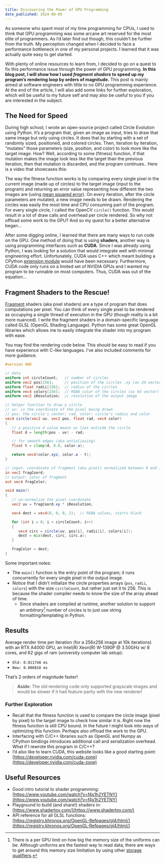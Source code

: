 ```yaml
---
title: Discovering the Power of GPU Programming
date_published: 2024-08-05
---
```


As someone who spent most of my time programming for CPUs, I used to think that
GPU programming was some arcane art reserved for the most elite of programmers.
As I’d later find out though, this couldn’t be further from the truth. My
perception changed when I decided to face a performance bottleneck in one of my
personal projects. I learned that it was actually quite easy to get started.

With plenty of online resources to learn from, I decided to go on a quest to fix
this performance issue through the power of GPU programming. **In this blog
post, I will show how I used *fragment shaders* to speed up my program’s
rendering loop by orders of magnitude.** This post is mainly aimed at software
engineers with little to no GPU programming experience. At the end of the
article, I will also add some links for further exploration, which will be
useful to my future self and may also be useful to you if you are interested in
the subject.

## The Need for Speed

During high school, I wrote an open-source project called Circle Evolution using
Python. It’s a program that, given an image as input, tries to draw that same
image but only using circles. It does that by starting with a set of randomly
sized, positioned, and colored circles. Then, iteration by iteration, “mutates”
those parameters (size, position, and color) to look more like the target image.
How? Well, according to some (fitness) function, if that mutation makes the
image look less like the target than the previous iteration, then that mutation
is discarded, and the program continues.. Here is a video that showcases this:

<YoutubeVideo src="https://www.youtube-nocookie.com/embed/mZm4kXZA5DQ?si=5HB7_NCUbRUR0DSL&rel=0&fs=0" />

The way the fitness function works is by comparing every single pixel in the
current image (made up of circles) to the target image (input to the program)
and returning an error value representing how different the two images are
(using [mean squared
error](https://en.wikipedia.org/wiki/Mean\_squared\_error)). On every iteration,
after the circle parameters are mutated, a new image needs to be drawn.
Rendering the circles was easily the most time and CPU consuming part of the
program. For every single circle, I called the OpenCV `circle()` function. This
would result in a lot of draw calls and overhead per circle rendered. So why not
offload some work to the GPU? And so my quest for a better alternative began...

After some digging online, I learned that there are many ways to run code on the
GPU. One method of doing that is using **shaders**, another way is using
programming interfaces such as **CUDA**. Since I was already using Python, I was
looking for a solution that would integrate well with minimal engineering
effort. Unfortunately, CUDA uses C++ which meant building a CPython [extension
module](https://docs.python.org/3/extending/extending.html) would have been
necessary. Furthermore, CUDA code only runs on a limited set of NVIDIA GPUs and
I wanted my program to be runnable on most computers. Thus, CUDA was out of the
equation...

## Fragment Shaders to the Rescue\!

[Fragment](https://en.wikipedia.org/wiki/Fragment\_(computer\_graphics)) shaders
(aka pixel shaders) are a type of program that does computations per pixel. You
can think of every single pixel to be rendered as occupying a single thread of
execution in the GPU (though reality is a bit more nuanced). I write the
fragment shaders in a domain-specific language called GLSL (OpenGL Shading
Language). Python has some great OpenGL libraries which allows me to easily
integrate the shader into my program with ease.

You may find the rendering code below. This should be easy to read if you have
experience with C-like languages. I’ve also included comments for more guidance.

```glsl
#version 400

// data
uniform int circleCount;   // number of circles
uniform vec2 pos[256];     // position of the circles .xy (as 2d vector)
uniform float radii[256];  // radius of the circles
uniform vec4 colors[256];  // RGBA color of the circles (as 4d vector)
uniform vec2 iResolution;  // resolution of the output image

// helper function to draw a circle  
// uv: is the coordinate of the pixel being drawn  
// pos: the circle's center; rad, color: circle's radius and color  
vec4 circle(vec2 uv, vec2 pos, float rad, vec4 color)
{
   // a positive d value means uv lies outside the circle
   float d = length(pos - uv) - rad;

   // for smooth edges (aka antialiasing)
   float t = clamp(d, 0.0, color.a);

   return vec4(color.xyz, color.a - t);
}

// input: coordinate of fragment (aka pixel) normalized between 0 and 1
in vec2 fragCoord;
// output: color of fragment
out vec4 fragColor;

void main()
{
   // un-normalize the pixel coordinate
   vec2 uv = fragCoord.xy * iResolution;

   vec4 dest = vec4(0, 0, 0, 1);  // RGBA values, starts black

   for (int i = 0; i < circleCount; i++)
   {  
      vec4 circ = circle(uv, pos[i], radii[i], colors[i]);  
      dest = mix(dest, circ, circ.a);  
   }

   fragColor = dest;  
}
```

Some important notes:

* The `main()` function is the entry point of the program; it runs concurrently for every single pixel in the output image.
* Notice that I didn’t initialize the circle properties arrays (`pos`, `radii`, `colors`) with the size `circleCount`, but rather just set it to 256\. This is because the shader compiler needs to know the size of the array ahead of time.  
  * Since shaders are compiled at runtime, another solution to support an *arbitrary[^1]* number of circles is to just use string formatting/templating in Python.

[^1]: There is a per GPU limit on how big the memory size of the uniforms can be. Although uniforms are the fastest way to read data, there are ways to get around this memory size limitation by using other [storage qualifiers](https://www.khronos.org/opengl/wiki/Type\_Qualifier\_(GLSL)\#Storage\_qualifier).  

## Results

<SubbedImage
   src="/monalisacircles.png" alt="Mona Lisa Drawn With Circles" width={384} height={384}
   sub="Mona Lisa drawn using 256 circles after 1 million iterations in ~18 minutes"
/>

Average render time per iteration (for a 256x256 image at 10k iterations) with an RTX A4000 GPU, an Intel(R) Xeon(R) W-1390P @ 3.50GHz w/ 8 cores, and 62 gigs of ram (university computer lab setup):

* `Old: 0.011748 ms`  
* `New: 0.000818 ms`

That’s 2 orders of magnitude faster\!

> **Aside:** The old rendering code only supported grayscale images and would be
> slower if it had feature parity with the new renderer\!

### Further Exploration

* Recall that the fitness function is used to compare the circle image (pixel by pixel) to the target image to check how similar it is. Right now the fitness function is still CPU bound. In the future I might look into ways of optimizing this function. Perhaps also offload the work to the GPU.  
* Interfacing with C/C++ libraries such as OpenGL and Numpy as CPython bindings introduces additional call and serialization overhead. What if I rewrote this program in C/C++?  
* I’d also like to learn CUDA, this website looks like a good starting point: [https://developer.nvidia.com/cuda-zone](https://developer.nvidia.com/cuda-zone)

## Useful Resources

* Good intro tutorial to shader programming: [https://www.youtube.com/watch?v=f4s1h2YETNY](https://www.youtube.com/watch?v=f4s1h2YETNY)  
* Playground to build (and share\!) shaders in: [https://www.shadertoy.com/](https://www.shadertoy.com/)  
* API reference for all GLSL functions: [https://registry.khronos.org/OpenGL-Refpages/gl4/html/](https://registry.khronos.org/OpenGL-Refpages/gl4/html/)
